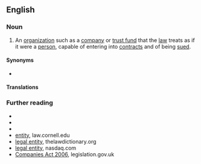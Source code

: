 ==English==
{{wikipedia|lang=en}}

===Noun===
{{en-noun}}

# {{lb|en|law}} An [[organization]] such as a [[company]] or [[trust fund]] that the [[law]] treats as if it were a [[person]], capable of entering into [[contract]]s and of being [[sued]].

====Synonyms====
* {{l|en|legal person}}

====Translations====
{{trans-see|organisation that the law treats as a legal person|legal person}}

===Further reading===
* {{R:OneLook}}
* {{R:Collins}}
* {{R:Cambridge}}
* [https://www.law.cornell.edu/wex/entity entity], law.cornell.edu
* [https://thelawdictionary.org/legal-entity/ legal entity], thelawdictionary.org
* [https://www.nasdaq.com/glossary/l/legal-entity legal entity], nasdaq.com
* [https://www.legislation.gov.uk/ukpga/2006/46/section/790C/2015-05-26?view=plain Companies Act 2006], legislation.gov.uk